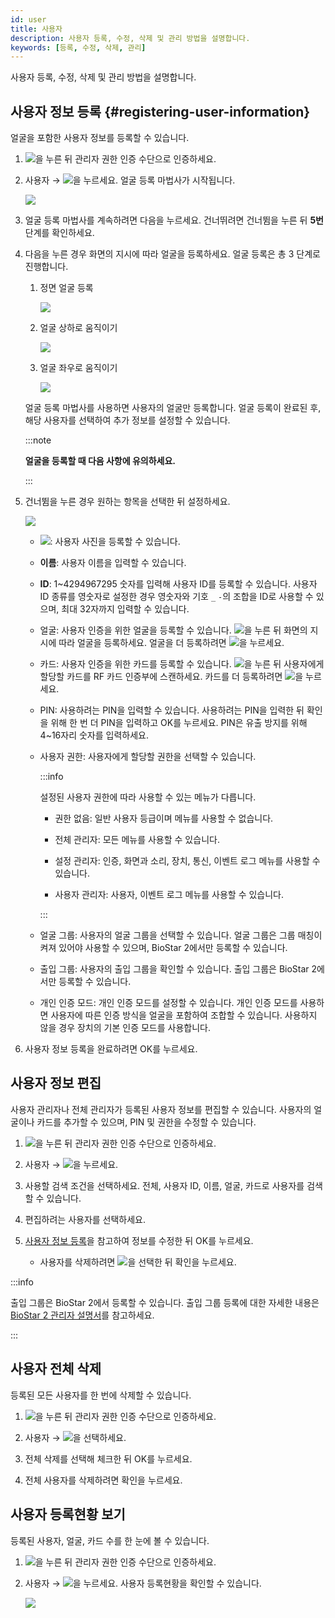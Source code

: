 ```yaml
---
id: user
title: 사용자
description: 사용자 등록, 수정, 삭제 및 관리 방법을 설명합니다.
keywords: [등록, 수정, 삭제, 관리]
---
```


사용자 등록, 수정, 삭제 및 관리 방법을 설명합니다.

## 사용자 정보 등록 {#registering-user-information}


얼굴을 포함한 사용자 정보를 등록할 수 있습니다.

1. <Image src='/img/common/ico-menu2.svg' ico alone />을 누른 뒤 관리자 권한 인증 수단으로 인증하세요.

1. <Cmd>사용자</Cmd> → <Image src='/img/common/ico-add2.svg' ico alone />을 누르세요. 얼굴 등록 마법사가 시작됩니다.

    <Image src='/img/device/fs2-user-enroll-face.png' />

1. 얼굴 등록 마법사를 계속하려면 <Cmd>다음</Cmd>을 누르세요. 건너뛰려면 <Cmd>건너뜀</Cmd>을 누른 뒤 **5번** 단계를 확인하세요.

1. <Cmd>다음</Cmd>을 누른 경우 화면의 지시에 따라 얼굴을 등록하세요. 얼굴 등록은 총 3 단계로 진행합니다.

    1. 정면 얼굴 등록

        <Image src='/img/device/fs2-user-enroll-face1.svg' className='none' alone />

    1. 얼굴 상하로 움직이기

        <Image src='/img/device/fs2-user-enroll-face2.svg' className='none' alone />

    1. 얼굴 좌우로 움직이기

        <Image src='/img/device/fs2-user-enroll-face3.svg' className='none' alone />

    얼굴 등록 마법사를 사용하면 사용자의 얼굴만 등록합니다. 얼굴 등록이 완료된 후, 해당 사용자를 선택하여 추가 정보를 설정할 수 있습니다.

    :::note

    **얼굴을 등록할 때 다음 사항에 유의하세요.**

    <EnrollingFace />

    :::

1. <Cmd>건너뜀</Cmd>을 누른 경우 원하는 항목을 선택한 뒤 설정하세요.

    <Image src='/img/device/fs2-user-add.png' />

    * <Image src='/img/common/ico-photo2.svg' ico alone />: 사용자 사진을 등록할 수 있습니다.

    * **이름**: 사용자 이름을 입력할 수 있습니다.

    * **ID**: 1\~4294967295 숫자를 입력해 사용자 ID를 등록할 수 있습니다. <Cmd>사용자 ID 종류</Cmd>를 <Cmd>영숫자</Cmd>로 설정한 경우 영숫자와 기호 `_` `-`의 조합을 ID로 사용할 수 있으며, 최대 32자까지 입력할 수 있습니다.

    * <Cmd>얼굴</Cmd>: 사용자 인증을 위한 얼굴을 등록할 수 있습니다. <Image src='/img/common/ico-add2.svg' ico alone />을 누른 뒤 화면의 지시에 따라 얼굴을 등록하세요. 얼굴을 더 등록하려면 <Image src='/img/common/ico-add2.svg' ico alone />을 누르세요.

    * <Cmd>카드</Cmd>: 사용자 인증을 위한 카드를 등록할 수 있습니다. <Image src='/img/common/ico-add2.svg' ico alone />을 누른 뒤 사용자에게 할당할 카드를 RF 카드 인증부에 스캔하세요. 카드를 더 등록하려면 <Image src='/img/common/ico-add2.svg' ico alone />을 누르세요.

    * <Cmd>PIN</Cmd>: 사용하려는 PIN을 입력할 수 있습니다. 사용하려는 PIN을 입력한 뒤 확인을 위해 한 번 더 PIN을 입력하고 <Cmd>OK</Cmd>를 누르세요. PIN은 유출 방지를 위해 4\~16자리 숫자를 입력하세요.

    * <Cmd>사용자 권한</Cmd>: 사용자에게 할당할 권한을 선택할 수 있습니다.

      :::info

      설정된 사용자 권한에 따라 사용할 수 있는 메뉴가 다릅니다.

      * <Cmd>권한 없음</Cmd>: 일반 사용자 등급이며 메뉴를 사용할 수 없습니다.

      * <Cmd>전체 관리자</Cmd>: 모든 메뉴를 사용할 수 있습니다.

      * <Cmd>설정 관리자</Cmd>: <Cmd>인증</Cmd>, <Cmd>화면과 소리</Cmd>, <Cmd>장치</Cmd>, <Cmd>통신</Cmd>, <Cmd>이벤트 로그</Cmd> 메뉴를 사용할 수 있습니다.

      * <Cmd>사용자 관리자</Cmd>: <Cmd>사용자</Cmd>, <Cmd>이벤트 로그</Cmd> 메뉴를 사용할 수 있습니다.

      :::

    * <Cmd>얼굴 그룹</Cmd>: 사용자의 얼굴 그룹을 선택할 수 있습니다. 얼굴 그룹은 <Cmd>그룹 매칭</Cmd>이 켜져 있어야 사용할 수 있으며, BioStar 2에서만 등록할 수 있습니다.

    * <Cmd>출입 그룹</Cmd>: 사용자의 출입 그룹을 확인할 수 있습니다. 출입 그룹은 BioStar 2에서만 등록할 수 있습니다.

    * <Cmd>개인 인증 모드</Cmd>: 개인 인증 모드를 설정할 수 있습니다. 개인 인증 모드를 사용하면 사용자에 따른 인증 방식을 얼굴을 포함하여 조합할 수 있습니다. 사용하지 않을 경우 장치의 기본 인증 모드를 사용합니다.

1. 사용자 정보 등록을 완료하려면 <Cmd>OK</Cmd>를 누르세요.

## 사용자 정보 편집

사용자 관리자나 전체 관리자가 등록된 사용자 정보를 편집할 수 있습니다. 사용자의 얼굴이나 카드를 추가할 수 있으며, PIN 및 권한을 수정할 수 있습니다.

1. <Image src='/img/common/ico-menu2.svg' ico alone />을 누른 뒤 관리자 권한 인증 수단으로 인증하세요.

1. <Cmd>사용자</Cmd> → <Image src='/img/common/ico-search.svg' ico alone />을 누르세요.

1. 사용할 검색 조건을 선택하세요. <Cmd>전체</Cmd>, <Cmd>사용자 ID</Cmd>, <Cmd>이름</Cmd>, <Cmd>얼굴</Cmd>, <Cmd>카드</Cmd>로 사용자를 검색할 수 있습니다.

1. 편집하려는 사용자를 선택하세요.

1. [사용자 정보 등록](#registering-user-information)을 참고하여 정보를 수정한 뒤 <Cmd>OK</Cmd>를 누르세요.

    * 사용자를 삭제하려면 <Image src='/img/common/ico-delete.svg' ico alone />을 선택한 뒤 <Cmd>확인</Cmd>을 누르세요.

:::info

<Cmd>출입 그룹</Cmd>은 BioStar 2에서 등록할 수 있습니다. 출입 그룹 등록에 대한 자세한 내용은 [BioStar 2 관리자 설명서](../../platform/biostar_x/settings-access-control-manage-access-group#addAccessGroup)를 참고하세요.

:::

## 사용자 전체 삭제

등록된 모든 사용자를 한 번에 삭제할 수 있습니다.

1. <Image src='/img/common/ico-menu2.svg' ico alone />을 누른 뒤 관리자 권한 인증 수단으로 인증하세요.

1. <Cmd>사용자</Cmd> → <Image src='/img/common/ico-delete.svg' ico alone />을 선택하세요.

1. <Cmd>전체 삭제</Cmd>를 선택해 체크한 뒤 <Cmd>OK</Cmd>를 누르세요.

1. 전체 사용자를 삭제하려면 <Cmd>확인</Cmd>을 누르세요.

## 사용자 등록현황 보기

등록된 사용자, 얼굴, 카드 수를 한 눈에 볼 수 있습니다.

1. <Image src='/img/common/ico-menu2.svg' ico alone />을 누른 뒤 관리자 권한 인증 수단으로 인증하세요.

1. <Cmd>사용자</Cmd> → <Image src='/img/common/ico-info2.svg' ico alone />을 누르세요. 사용자 등록현황을 확인할 수 있습니다.

    <Image src='/img/device/fs2-user-usage.png' />